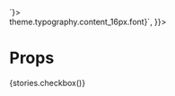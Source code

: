 
<Meta title="COMPONENTS|Checkbox" component={Checkbox} />

<ThemeProvider theme={author24}>
    <Preview withSource="close" mdxSource={`
        <Checkbox
            label="Hi!"
            placement="right"
            size="small"
            type="light"
        >
        </Checkbox>
    `}>
        <div style={{
            display: 'grid',
            placeItems: 'center',
            height: '100px',
            font: `${({ theme }) => theme.typography.content_16px.font}`,
        }}>
            <Checkbox
                disabled={false}
                label='Checkbox'
                value='value'
            ></Checkbox>
        </div>
    </Preview>
</ThemeProvider>

# Props

<Props of={Checkbox} />

<div style={{display: 'none'}}>

<Story name="Checkbox">
    {stories.checkbox()}
</Story>

</div>
